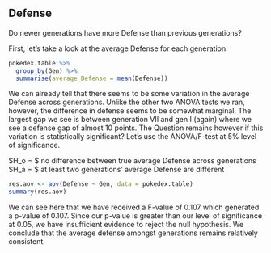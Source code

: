 ## Defense

Do newer generations have more Defense than previous generations?

First, let's take a look at the average Defense for each generation:

```r
pokedex.table %>%
  group_by(Gen) %>%
  summarise(average_Defense = mean(Defense))

```

We can already tell that there seems to be some variation in the average Defense across generations. Unlike the other two ANOVA tests we ran, however, the difference in defense seems to be somewhat marginal. The largest gap we see is between generation VII and gen I (again) where we see a defense gap of almost 10 points. The Question remains however if this variation is statistically significant? Let's use the ANOVA/F-test at 5% level of significance.

$H_o = $ no difference between true average Defense across generations
$H_a = $ at least two generations' average Defense are different

```r
res.aov <- aov(Defense ~ Gen, data = pokedex.table)
summary(res.aov)
```

We can see here that we have received a F-value of 0.107 which generated a p-value of 0.107. Since our p-value is greater than our level of significance at 0.05, we have insufficient evidence to reject the null hypothesis. We conclude that the average defense amongst generations remains relatively consistent. 

